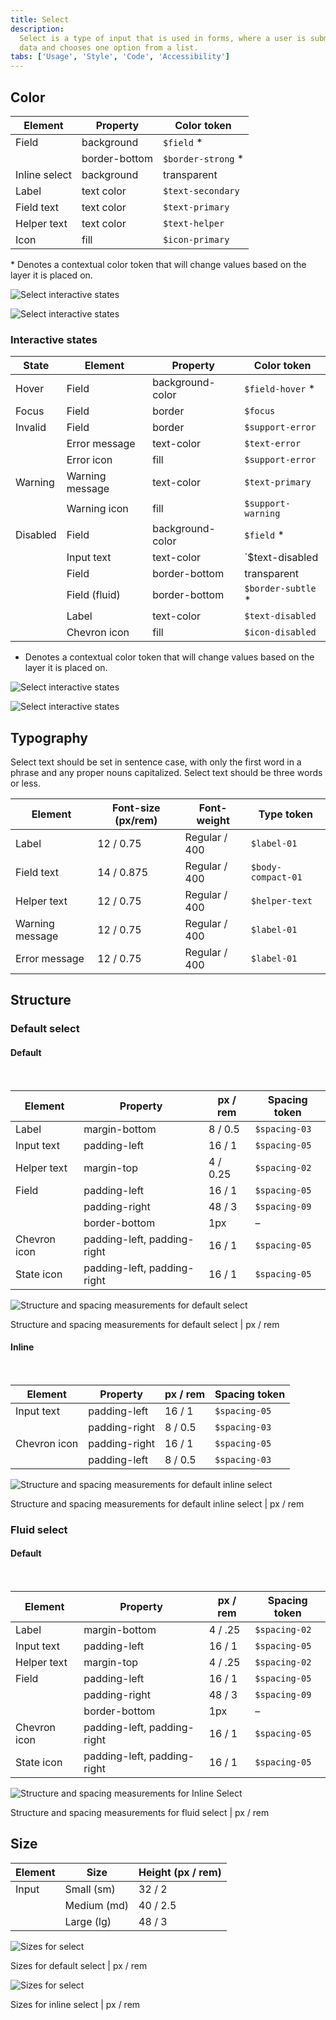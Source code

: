 ```yaml
---
title: Select
description:
  Select is a type of input that is used in forms, where a user is submitting
  data and chooses one option from a list.
tabs: ['Usage', 'Style', 'Code', 'Accessibility']
---
```


## Color

| Element       | Property      | Color token         |
| ------------- | ------------- | ------------------- |
| Field         | background    | `$field` \*         |
|               | border-bottom | `$border-strong` \* |
| Inline select | background    | transparent         |
| Label         | text color    | `$text-secondary`   |
| Field text    | text color    | `$text-primary`     |
| Helper text   | text color    | `$text-helper`      |
| Icon          | fill          | `$icon-primary`     |

<Caption>
  * Denotes a contextual color token that will change values based on the layer
  it is placed on.
</Caption>

<Row>
<Column colLg={8}>

<Tabs>

<Tab label="Default">

![Select interactive states](images/select-style-color-fixed.png)

</Tab>

<Tab label="Fluid">

![Select interactive states](images/select-style-color-fluid.png)

</Tab>

</Tabs>

</Column>
</Row>

### Interactive states

| State    | Element         | Property         | Color token         |
| -------- | --------------- | ---------------- | ------------------- |
| Hover    | Field           | background-color | `$field-hover` \*   |
| Focus    | Field           | border           | `$focus`            |
| Invalid  | Field           | border           | `$support-error`    |
|          | Error message   | text-color       | `$text-error`       |
|          | Error icon      | fill             | `$support-error`    |
| Warning  | Warning message | text-color       | `$text-primary`     |
|          | Warning icon    | fill             | `$support-warning`  |
| Disabled | Field           | background-color | `$field` \*         |
|          | Input text      | text-color       | `$text-disabled     |
|          | Field           | border-bottom    | transparent         |
|          | Field (fluid)   | border-bottom    | `$border-subtle` \* |
|          | Label           | text-color       | `$text-disabled`    |
|          | Chevron icon    | fill             | `$icon-disabled`    |

- Denotes a contextual color token that will change values based on the layer it
  is placed on.

<Row>
<Column colLg={12}>

<Tabs>

<Tab label="Default">

![Select interactive states](images/select-style-states-fixed.png)

</Tab>

<Tab label="Fluid">

![Select interactive states](images/select-style-states-fluid.png)

</Tab>

</Tabs>

</Column>
</Row>

## Typography

Select text should be set in sentence case, with only the first word in a phrase
and any proper nouns capitalized. Select text should be three words or less.

| Element         | Font-size (px/rem) | Font-weight   | Type token         |
| --------------- | ------------------ | ------------- | ------------------ |
| Label           | 12 / 0.75          | Regular / 400 | `$label-01`        |
| Field text      | 14 / 0.875         | Regular / 400 | `$body-compact-01` |
| Helper text     | 12 / 0.75          | Regular / 400 | `$helper-text`     |
| Warning message | 12 / 0.75          | Regular / 400 | `$label-01`        |
| Error message   | 12 / 0.75          | Regular / 400 | `$label-01`        |

## Structure

### Default select

#### Default

<br />

| Element      | Property                    | px / rem | Spacing token |
| ------------ | --------------------------- | -------- | ------------- |
| Label        | margin-bottom               | 8 / 0.5  | `$spacing-03` |
| Input text   | padding-left                | 16 / 1   | `$spacing-05` |
| Helper text  | margin-top                  | 4 / 0.25 | `$spacing-02` |
| Field        | padding-left                | 16 / 1   | `$spacing-05` |
|              | padding-right               | 48 / 3   | `$spacing-09` |
|              | border-bottom               | 1px      | –             |
| Chevron icon | padding-left, padding-right | 16 / 1   | `$spacing-05` |
| State icon   | padding-left, padding-right | 16 / 1   | `$spacing-05` |

<div className="image--fixed">

![Structure and spacing measurements for default select](images/select-style-structure-default-fixed.png)

</div>

<Caption>
  Structure and spacing measurements for default select | px / rem
</Caption>

#### Inline

<br />

| Element      | Property      | px / rem | Spacing token |
| ------------ | ------------- | -------- | ------------- |
| Input text   | padding-left  | 16 / 1   | `$spacing-05` |
|              | padding-right | 8 / 0.5  | `$spacing-03` |
| Chevron icon | padding-right | 16 / 1   | `$spacing-05` |
|              | padding-left  | 8 / 0.5  | `$spacing-03` |

<div className="image--fixed">

![Structure and spacing measurements for default inline select](images/select-style-structure-inline-fixed.png)

</div>

<Caption>
  Structure and spacing measurements for default inline select | px / rem
</Caption>

### Fluid select

#### Default

<br />

| Element      | Property                    | px / rem | Spacing token |
| ------------ | --------------------------- | -------- | ------------- |
| Label        | margin-bottom               | 4 / .25  | `$spacing-02` |
| Input text   | padding-left                | 16 / 1   | `$spacing-05` |
| Helper text  | margin-top                  | 4 / .25  | `$spacing-02` |
| Field        | padding-left                | 16 / 1   | `$spacing-05` |
|              | padding-right               | 48 / 3   | `$spacing-09` |
|              | border-bottom               | 1px      | –             |
| Chevron icon | padding-left, padding-right | 16 / 1   | `$spacing-05` |
| State icon   | padding-left, padding-right | 16 / 1   | `$spacing-05` |

<div className="image--fixed">

![Structure and spacing measurements for Inline Select](images/select-style-structure-default-fluid.png)

</div>

<Caption>
  Structure and spacing measurements for fluid select | px / rem
</Caption>

## Size

| Element | Size        | Height (px / rem) |
| ------- | ----------- | ----------------- |
| Input   | Small (sm)  | 32 / 2            |
|         | Medium (md) | 40 / 2.5          |
|         | Large (lg)  | 48 / 3            |

<div className="image--fixed">

![Sizes for select](images/select-style-default-size.png)

</div>

<Caption>Sizes for default select | px / rem</Caption>

<div className="image--fixed">

![Sizes for select](images/select-style-inline-size.png)

</div>

<Caption>Sizes for inline select | px / rem</Caption>
